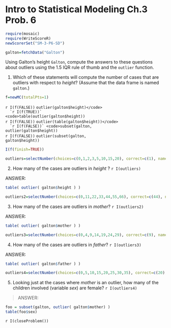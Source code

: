 Intro to Statistical Modeling Ch.3 Prob. 6
========================================================
```r
require(mosaic)
require(WriteScoreR)
newScorerSet("SM-3-P6-SD")
```

```r
galton=fetchData("Galton")
```
Using Galton's height `Galton`, compute the answers to these
questions about outliers using the 1.5 IQR rule of
thumb and the <code>outlier</code> function.

1. Which of these statements will compute the number of cases that
  are outliers with respect to *height*?  (Assume that the data
  frame is named <code>galton</code>.)
```r
f=newMC(totalPts=1)
```
  `r I(f(FALSE))` <code>outlier(galton$height)</code>     
  `r I(f(TRUE))` <code>table(outlier(galton$height))</code>     
  `r I(f(FALSE))` <code>outlier(table(galton$height))</code>     
  `r I(f(FALSE))` <code>subset(galton, outlier(galton$height))</code>     
  `r I(f(FALSE))` <code>outlier(subset(galton, galton$height))</code>
```r
I(f(finish=TRUE))
```
 
```r
outliers=selectNumber(choices=c(0,1,2,3,5,10,15,20), correct=c(1), name="height", totalPts=1)
```
2. How many of the cases are outliers in *height* ? `r I(outliers)`

<aside>
ANSWER:         
```r
table( outlier( galton$height ) )      
```
</aside>

```r
outliers2=selectNumber(choices=c(0,11,22,33,44,55,66), correct=c(44), name="mother", totalPts=1)
```
3. How many of the cases are outliers in *mother*? `r I(outliers2)`

<aside>
ANSWER:
```r
table( outlier( galton$mother ) )      
```
</aside>

```r
outliers3=selectNumber(choices=c(0,4,9,14,19,24,29), correct=c(9), name="father", totalPts=1)
```
4. How many of the cases are outliers in *father*? `r I(outliers3)`

<aside>
ANSWER:
```r
table( outlier( galton$father ) )     
```
</aside>

```r
outliers4=selectNumber(choices=c(0,5,10,15,20,25,30,35), correct=c(20), name="female", totalPts=1)
```
5. Looking just at the cases where *mother* is an outlier, how
  many of the children involved (variable *sex*) are female? `r I(outliers4)`
  
<aside>
>ANSWER:
```r
foo = subset(galton, outlier( galton$mother) )      
table(foo$sex)     
```
</aside>

`r I(closeProblem())`
